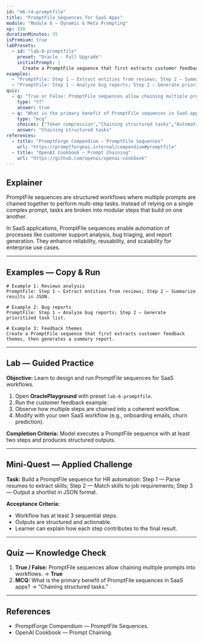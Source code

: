 ```yaml
---
id: "m6-l4-promptfile"
title: "PromptFile Sequences for SaaS Apps"
module: "Module 6 — Dynamic & Meta Prompting"
xp: 150
durationMinutes: 35
isPremium: true
labPresets:
  - id: "lab-6-promptfile"
    preset: "Oracle - Full Upgrade"
    initialPrompt: |
      Create a PromptFile sequence that first extracts customer feedback themes, then generates a summary report.
examples:
  - "PromptFile: Step 1 — Extract entities from reviews; Step 2 — Summarize results in JSON."
  - "PromptFile: Step 1 — Analyze bug reports; Step 2 — Generate prioritized task list."
quiz:
  - q: "True or False: PromptFile sequences allow chaining multiple prompts into workflows."
    type: "tf"
    answer: true
  - q: "What is the primary benefit of PromptFile sequences in SaaS apps?"
    type: "mcq"
    choices: ["Token compression","Chaining structured tasks","Automatic fine-tuning","Replacing user interfaces"]
    answer: "Chaining structured tasks"
references:
  - title: "PromptForge Compendium — PromptFile Sequences"
    url: "https://promptforgeai.internal/compendium#promptfile"
  - title: "OpenAI Cookbook — Prompt Chaining"
    url: "https://github.com/openai/openai-cookbook"
---
```


<LessonHeader title="PromptFile Sequences for SaaS Apps" xp={150} duration={35} belt="Red" />

## Explainer

PromptFile sequences are structured workflows where multiple prompts are chained together to perform multi-step tasks. Instead of relying on a single complex prompt, tasks are broken into modular steps that build on one another.

In SaaS applications, PromptFile sequences enable automation of processes like customer support analysis, bug triaging, and report generation. They enhance reliability, reusability, and scalability for enterprise use cases.

---

## Examples — Copy & Run

```text
# Example 1: Reviews analysis
PromptFile: Step 1 — Extract entities from reviews; Step 2 — Summarize results in JSON.

# Example 2: Bug reports
PromptFile: Step 1 — Analyze bug reports; Step 2 — Generate prioritized task list.

# Example 3: Feedback themes
Create a PromptFile sequence that first extracts customer feedback themes, then generates a summary report.
```

---

## Lab — Guided Practice

**Objective:** Learn to design and run PromptFile sequences for SaaS workflows.

1. Open **OraclePlayground** with preset `lab-6-promptfile`.
2. Run the customer feedback example.
3. Observe how multiple steps are chained into a coherent workflow.
4. Modify with your own SaaS workflow (e.g., onboarding emails, churn prediction).

**Completion Criteria:** Model executes a PromptFile sequence with at least two steps and produces structured outputs.

---

## Mini-Quest — Applied Challenge

**Task:** Build a PromptFile sequence for HR automation: Step 1 — Parse resumes to extract skills; Step 2 — Match skills to job requirements; Step 3 — Output a shortlist in JSON format.

**Acceptance Criteria:**
- Workflow has at least 3 sequential steps.
- Outputs are structured and actionable.
- Learner can explain how each step contributes to the final result.

---

## Quiz — Knowledge Check

1. **True / False:** PromptFile sequences allow chaining multiple prompts into workflows. → **True**
2. **MCQ:** What is the primary benefit of PromptFile sequences in SaaS apps? → “Chaining structured tasks.”

---

## References

- PromptForge Compendium — PromptFile Sequences.  
- OpenAI Cookbook — Prompt Chaining.
